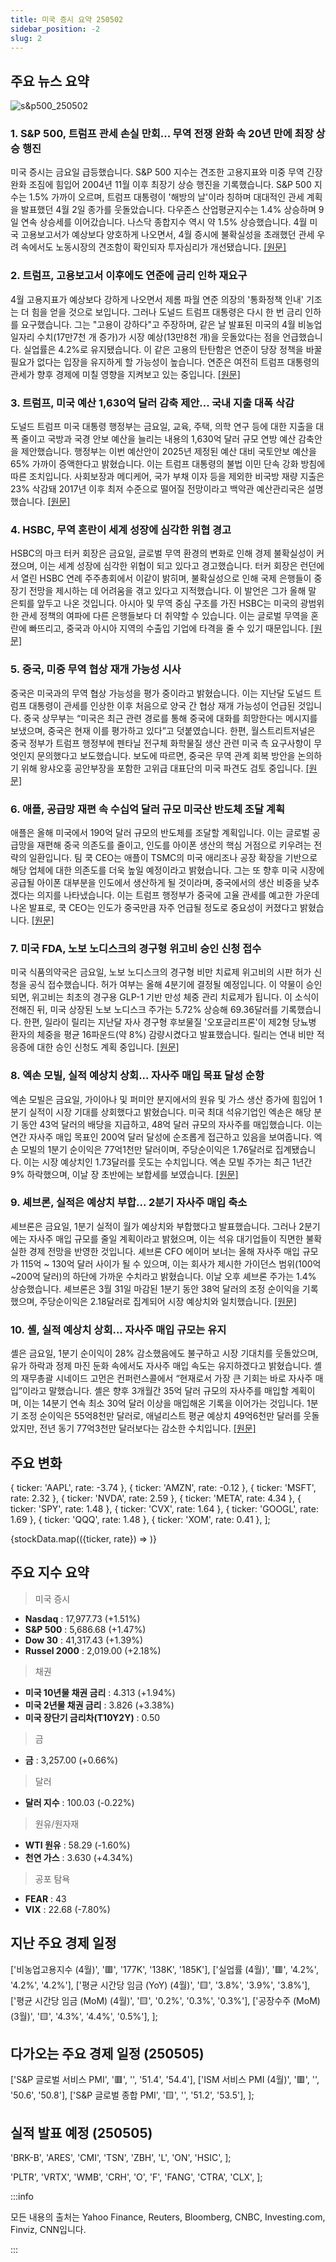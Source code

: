 ```yaml
---
title: 미국 증시 요약 250502
sidebar_position: -2
slug: 2
---
```


## 주요 뉴스 요약

![s&p500_250502](/map/250502.png)

### 1. **S&P 500, 트럼프 관세 손실 만회... 무역 전쟁 완화 속 20년 만에 최장 상승 행진**

미국 증시는 금요일 급등했습니다. S&P 500 지수는 견조한 고용지표와 미중 무역 긴장 완화 조짐에 힘입어 2004년 11월 이후 최장기 상승 행진을 기록했습니다. S&P 500 지수는 1.5% 가까이 오르며, 트럼프 대통령이 '해방의 날'이라 칭하며 대대적인 관세 계획을 발표했던 4월 2일 종가를 웃돌았습니다. 다우존스 산업평균지수는 1.4% 상승하며 9일 연속 상승세를 이어갔습니다. 나스닥 종합지수 역시 약 1.5% 상승했습니다. 4월 미국 고용보고서가 예상보다 양호하게 나오면서, 4월 증시에 불확실성을 초래했던 관세 우려 속에서도 노동시장의 견조함이 확인되자 투자심리가 개선됐습니다. [[원문]](https://finance.yahoo.com/news/live/stock-market-today-sp-500-wipes-out-trump-tariff-losses-marks-longest-winning-streak-in-20-years-as-trade-war-cools-200025773.html)

### 2. **트럼프, 고용보고서 이후에도 연준에 금리 인하 재요구**

4월 고용지표가 예상보다 강하게 나오면서 제롬 파월 연준 의장의 '통화정책 인내' 기조는 더 힘을 얻을 것으로 보입니다. 그러나 도널드 트럼프 대통령은 다시 한 번 금리 인하를 요구했습니다. 그는 "고용이 강하다"고 주장하며, 같은 날 발표된 미국의 4월 비농업 일자리 수치(17만7천 개 증가)가 시장 예상(13만8천 개)을 웃돌았다는 점을 언급했습니다. 실업률은 4.2%로 유지됐습니다. 이 같은 고용의 탄탄함은 연준이 당장 정책을 바꿀 필요가 없다는 입장을 유지하게 할 가능성이 높습니다. 연준은 여전히 트럼프 대통령의 관세가 향후 경제에 미칠 영향을 지켜보고 있는 중입니다. [[원문]](https://finance.yahoo.com/news/trump-again-calls-for-fed-to-lower-rates-after-jobs-report-backs-powells-patience-143125856.html)

### 3. **트럼프, 미국 예산 1,630억 달러 감축 제안... 국내 지출 대폭 삭감**

도널드 트럼프 미국 대통령 행정부는 금요일, 교육, 주택, 의학 연구 등에 대한 지출을 대폭 줄이고 국방과 국경 안보 예산을 늘리는 내용의 1,630억 달러 규모 연방 예산 감축안을 제안했습니다. 행정부는 이번 예산안이 2025년 제정된 예산 대비 국토안보 예산을 65% 가까이 증액한다고 밝혔습니다. 이는 트럼프 대통령의 불법 이민 단속 강화 방침에 따른 조치입니다. 사회보장과 메디케어, 국가 부채 이자 등을 제외한 비국방 재량 지출은 23% 삭감돼 2017년 이후 최저 수준으로 떨어질 전망이라고 백악관 예산관리국은 설명했습니다. [[원문]](https://www.reuters.com/world/us/trump-unveils-federal-budget-blueprint-2025-05-02/)

### 4. **HSBC, 무역 혼란이 세계 성장에 심각한 위협 경고**

HSBC의 마크 터커 회장은 금요일, 글로벌 무역 환경의 변화로 인해 경제 불확실성이 커졌으며, 이는 세계 성장에 심각한 위협이 되고 있다고 경고했습니다. 터커 회장은 런던에서 열린 HSBC 연례 주주총회에서 이같이 밝히며, 불확실성으로 인해 국제 은행들이 중장기 전망을 제시하는 데 어려움을 겪고 있다고 지적했습니다. 이 발언은 그가 올해 말 은퇴를 앞두고 나온 것입니다. 아시아 및 무역 중심 구조를 가진 HSBC는 미국의 광범위한 관세 정책의 여파에 다른 은행들보다 더 취약할 수 있습니다. 이는 글로벌 무역을 혼란에 빠뜨리고, 중국과 아시아 지역의 수출입 기업에 타격을 줄 수 있기 때문입니다. [[원문]](https://www.reuters.com/business/finance/hsbc-says-trade-turmoil-poses-serious-risks-global-growth-2025-05-02/)

### 5. **중국, 미중 무역 협상 재개 가능성 시사**

중국은 미국과의 무역 협상 가능성을 평가 중이라고 밝혔습니다. 이는 지난달 도널드 트럼프 대통령이 관세를 인상한 이후 처음으로 양국 간 협상 재개 가능성이 언급된 것입니다. 중국 상무부는 “미국은 최근 관련 경로를 통해 중국에 대화를 희망한다는 메시지를 보냈으며, 중국은 현재 이를 평가하고 있다”고 덧붙였습니다. 한편, 월스트리트저널은 중국 정부가 트럼프 행정부에 펜타닐 전구체 화학물질 생산 관련 미국 측 요구사항이 무엇인지 문의했다고 보도했습니다. 보도에 따르면, 중국은 무역 관계 회복 방안을 논의하기 위해 왕샤오훙 공안부장을 포함한 고위급 대표단의 미국 파견도 검토 중입니다. [[원문]](https://finance.yahoo.com/news/china-says-evaluating-us-talks-011542847.html)

### 6. **애플, 공급망 재편 속 수십억 달러 규모 미국산 반도체 조달 계획**

애플은 올해 미국에서 190억 달러 규모의 반도체를 조달할 계획입니다. 이는 글로벌 공급망을 재편해 중국 의존도를 줄이고, 인도를 아이폰 생산의 핵심 거점으로 키우려는 전략의 일환입니다. 팀 쿡 CEO는 애플이 TSMC의 미국 애리조나 공장 확장을 기반으로 해당 업체에 대한 의존도를 더욱 높일 예정이라고 밝혔습니다. 그는 또 향후 미국 시장에 공급될 아이폰 대부분을 인도에서 생산하게 될 것이라며, 중국에서의 생산 비중을 낮추겠다는 의지를 나타냈습니다. 이는 트럼프 행정부가 중국에 고율 관세를 예고한 가운데 나온 발표로, 쿡 CEO는 인도가 중국만큼 자주 언급될 정도로 중요성이 커졌다고 밝혔습니다. [[원문]](https://finance.yahoo.com/news/apple-source-billions-us-made-015600364.html)

### 7. **미국 FDA, 노보 노디스크의 경구형 위고비 승인 신청 접수**

미국 식품의약국은 금요일, 노보 노디스크의 경구형 비만 치료제 위고비의 시판 허가 신청을 공식 접수했습니다. 허가 여부는 올해 4분기에 결정될 예정입니다. 이 약물이 승인되면, 위고비는 최초의 경구용 GLP-1 기반 만성 체중 관리 치료제가 됩니다. 이 소식이 전해진 뒤, 미국 상장된 노보 노디스크 주가는 5.72% 상승해 69.36달러를 기록했습니다. 한편, 일라이 릴리는 지난달 자사 경구형 후보물질 '오포글리프론'이 제2형 당뇨병 환자의 체중을 평균 16파운드(약 8%) 감량시켰다고 발표했습니다. 릴리는 연내 비만 적응증에 대한 승인 신청도 계획 중입니다. [[원문]](https://www.reuters.com/sustainability/boards-policy-regulation/us-fda-accepts-novo-nordisks-application-oral-wegovy-2025-05-02/)

### 8. **엑손 모빌, 실적 예상치 상회... 자사주 매입 목표 달성 순항**

엑손 모빌은 금요일, 가이아나 및 퍼미안 분지에서의 원유 및 가스 생산 증가에 힘입어 1분기 실적이 시장 기대를 상회했다고 밝혔습니다. 미국 최대 석유기업인 엑손은 해당 분기 동안 43억 달러의 배당을 지급하고, 48억 달러 규모의 자사주를 매입했습니다. 이는 연간 자사주 매입 목표인 200억 달러 달성에 순조롭게 접근하고 있음을 보여줍니다. 엑손 모빌의 1분기 순이익은 77억1천만 달러이며, 주당순이익은 1.76달러로 집계됐습니다. 이는 시장 예상치인 1.73달러를 웃도는 수치입니다. 엑손 모빌 주가는 최근 1년간 9% 하락했으며, 이날 장 초반에는 보합세를 보였습니다. [[원문]](https://www.reuters.com/business/energy/exxon-beats-wall-street-profit-estimate-boosted-by-guyana-permian-production-2025-05-02/)

### 9. **셰브론, 실적은 예상치 부합... 2분기 자사주 매입 축소**

셰브론은 금요일, 1분기 실적이 월가 예상치와 부합했다고 발표했습니다. 그러나 2분기에는 자사주 매입 규모를 줄일 계획이라고 밝혔으며, 이는 석유 대기업들이 직면한 불확실한 경제 전망을 반영한 것입니다. 셰브론 CFO 에이머 보너는 올해 자사주 매입 규모가 115억 ~ 130억 달러 사이가 될 수 있으며, 이는 회사가 제시한 가이던스 범위(100억~200억 달러)의 하단에 가까운 수치라고 밝혔습니다. 이날 오후 셰브론 주가는 1.4% 상승했습니다. 셰브론은 3월 31일 마감된 1분기 동안 38억 달러의 조정 순이익을 기록했으며, 주당순이익은 2.18달러로 집계되어 시장 예상치와 일치했습니다. [[원문]](https://www.reuters.com/business/energy/chevron-meets-wall-street-profit-estimates-refining-recovers-previous-quarter-2025-05-02/)

### 10. **셸, 실적 예상치 상회... 자사주 매입 규모는 유지**

셸은 금요일, 1분기 순이익이 28% 감소했음에도 불구하고 시장 기대치를 웃돌았으며, 유가 하락과 정제 마진 둔화 속에서도 자사주 매입 속도는 유지하겠다고 밝혔습니다. 셸의 재무총괄 시네이드 고먼은 컨퍼런스콜에서 “현재로서 가장 큰 기회는 바로 자사주 매입”이라고 말했습니다. 셸은 향후 3개월간 35억 달러 규모의 자사주를 매입할 계획이며, 이는 14분기 연속 최소 30억 달러 이상을 매입해온 기록을 이어가는 것입니다. 1분기 조정 순이익은 55억8천만 달러로, 애널리스트 평균 예상치 49억6천만 달러를 웃돌았지만, 전년 동기 77억3천만 달러보다는 감소한 수치입니다. [[원문]](https://www.reuters.com/business/energy/shell-reports-q1-profit-558-billion-above-expectations-2025-05-02/)

## 주요 변화

  { ticker: 'AAPL', rate: -3.74 },
  { ticker: 'AMZN', rate: -0.12 },
  { ticker: 'MSFT', rate: 2.32 },
  { ticker: 'NVDA', rate: 2.59 },
  { ticker: 'META', rate: 4.34 },
  { ticker: 'SPY', rate: 1.48 },
  { ticker: 'CVX', rate: 1.64 },
  { ticker: 'GOOGL', rate: 1.69 },
  { ticker: 'QQQ', rate: 1.48 },
  { ticker: 'XOM', rate: 0.41 },
];

{stockData.map(({ticker, rate}) => <StockCardMini key={ticker} ticker={ticker} rate={rate}></StockCardMini>)}

## 주요 지수 요약

> 미국 증시

- **Nasdaq** : 17,977.73 (+1.51%)
- **S&P 500** : 5,686.68 (+1.47%)
- **Dow 30** : 41,317.43 (+1.39%)
- **Russel 2000** : 2,019.00 (+2.18%)

> 채권

- **미국 10년물 채권 금리** : 4.313 (+1.94%)
- **미국 2년물 채권 금리** : 3.826 (+3.38%)
- **미국 장단기 금리차(T10Y2Y)** : 0.50

> 금

- **금** : 3,257.00 (+0.66%)

> 달러

- **달러 지수** : 100.03 (-0.22%)

> 원유/원자재

- **WTI 원유** : 58.29 (-1.60%)
- **천연 가스** : 3.630 (+4.34%)

> 공포 탐욕

- **FEAR** : 43
- **VIX** : 22.68 (-7.80%)

## 지난 주요 경제 일정

  ['비농업고용지수 (4월)', '🟥', '177K', '138K', '185K'],
  ['실업률 (4월)', '🟥', '4.2%', '4.2%', '4.2%'],
  ['평균 시간당 임금 (YoY) (4월)', '🟨', '3.8%', '3.9%', '3.8%'],
  ['평균 시간당 임금 (MoM) (4월)', '🟨', '0.2%', '0.3%', '0.3%'],
  ['공장수주 (MoM) (3월)', '🟨', '4.3%', '4.4%', '0.5%'],
];

<EconomicCalendar data={eventsData} />

## 다가오는 주요 경제 일정 (250505)

  ['S&P 글로벌 서비스 PMI', '🟥', '', '51.4', '54.4'],
  ['ISM 서비스 PMI (4월)', '🟥', '', '50.6', '50.8'],
  ['S&P 글로벌 종합 PMI', '🟨', '', '51.2', '53.5'],
];

<EconomicCalendar data={nextEventsData} />

## 실적 발표 예정 (250505)

  'BRK-B',
  'ARES',
  'CMI',
  'TSN',
  'ZBH',
  'L',
  'ON',
  'HSIC',
];

  'PLTR',
  'VRTX',
  'WMB',
  'CRH',
  'O',
  'F',
  'FANG',
  'CTRA',
  'CLX',
];

<EarningsBoard stocksBMO={stocksBMO} stocksAMC={stocksAMC} />

:::info

모든 내용의 출처는 Yahoo Finance, Reuters, Bloomberg, CNBC, Investing.com, Finviz, CNN입니다.

:::
